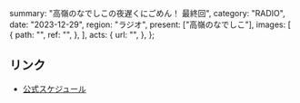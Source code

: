   summary: "高嶺のなでしこの夜遅くにごめん！ 最終回",
  category: "RADIO",
  date: "2023-12-29",
  region: "ラジオ",
  present: ["高嶺のなでしこ"],
  images: [
    {
      path: "",
      ref: "",
    },
  ],
  acts: {
    url: "",
  },
};

## リンク

- [公式スケジュール](https://takanenonadeshiko.jp/?p=1009)
